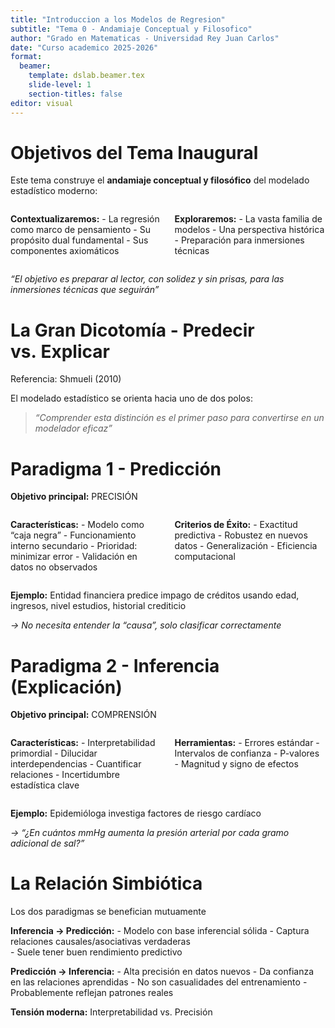 ```yaml
---
title: "Introduccion a los Modelos de Regresion"
subtitle: "Tema 0 - Andamiaje Conceptual y Filosofico"
author: "Grado en Matematicas - Universidad Rey Juan Carlos"
date: "Curso academico 2025-2026"
format: 
  beamer: 
    template: dslab.beamer.tex
    slide-level: 1
    section-titles: false
editor: visual
---
```


# Objetivos del Tema Inaugural

Este tema construye el **andamiaje conceptual y filosófico** del modelado estadístico moderno:

::::: columns
::: {.column width="50%"}
**Contextualizaremos:** 
- La regresión como marco de pensamiento 
- Su propósito dual fundamental 
- Sus componentes axiomáticos
:::

::: {.column width="50%"}
**Exploraremos:** 
- La vasta familia de modelos 
- Una perspectiva histórica 
- Preparación para inmersiones técnicas
:::
:::::

*"El objetivo es preparar al lector, con solidez y sin prisas, para las inmersiones técnicas que seguirán"*

# La Gran Dicotomía - Predecir vs. Explicar

Referencia: Shmueli (2010)

El modelado estadístico se orienta hacia uno de dos polos:

> *"Comprender esta distinción es el primer paso para convertirse en un modelador eficaz"*

# Paradigma 1 - Predicción

**Objetivo principal:** PRECISIÓN

::::: columns
::: {.column width="50%"}
**Características:** 
- Modelo como "caja negra" 
- Funcionamiento interno secundario 
- Prioridad: minimizar error 
- Validación en datos no observados
:::

::: {.column width="50%"}
**Criterios de Éxito:** - Exactitud predictiva - Robustez en nuevos datos - Generalización - Eficiencia computacional
:::
:::::

**Ejemplo:** Entidad financiera predice impago de créditos usando edad, ingresos, nivel estudios, historial crediticio

*→ No necesita entender la "causa", solo clasificar correctamente*

# Paradigma 2 - Inferencia (Explicación)

**Objetivo principal:** COMPRENSIÓN

::::: columns
::: {.column width="50%"}
**Características:** 
- Interpretabilidad primordial 
- Dilucidar interdependencias 
- Cuantificar relaciones 
- Incertidumbre estadística clave
:::

::: {.column width="50%"}
**Herramientas:** 
- Errores estándar 
- Intervalos de confianza 
- P-valores 
- Magnitud y signo de efectos
:::
:::::

**Ejemplo:** Epidemióloga investiga factores de riesgo cardíaco

*→ "¿En cuántos mmHg aumenta la presión arterial por cada gramo adicional de sal?"*

# La Relación Simbiótica

::: block
Los dos paradigmas se benefician mutuamente
:::

**Inferencia → Predicción:** 
- Modelo con base inferencial sólida 
- Captura relaciones causales/asociativas verdaderas\
- Suele tener buen rendimiento predictivo

**Predicción → Inferencia:** 
- Alta precisión en datos nuevos 
- Da confianza en las relaciones aprendidas 
- No son casualidades del entrenamiento 
- Probablemente reflejan patrones reales

**Tensión moderna:** Interpretabilidad vs. Precisión